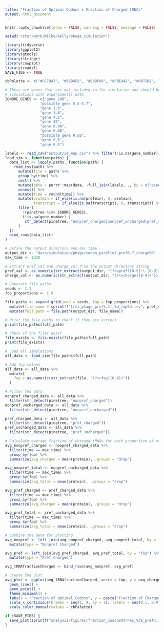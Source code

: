 ```yaml
---
title: "Fraction of Optimal Codons x Fraction of Charged tRNAs"
output: html_document
---
```


```r
knitr::opts_chunk$set(echo = FALSE, warning = FALSE, message = FALSE)

setwd("/stor/work/Wilke/kelly/phage_simulation")

library(tidyverse)
library(ggplot2)
library(gtools)
library(stringr)
library(cowplot)
library(readxl)
SAVE_FIGS <- TRUE

cbPalette <- c("#CC79A7", "#56B4E9", "#E69F00", "#F0E442", "#0072B2", "#D55E00", "#009E73", "#999999")

# These are genes that are not included in the simulation and should be removed before comparing
# simulations with experimental data
IGNORE_GENES <- c("gene 10B",
                "possible gene 5.5-5.7",
                "gene 1.5",
                "gene 1.6",
                "gene 4.1",
                "gene 4B",
                "gene 0.6A",
                "gene 0.6B",
                "possible gene 0.6B",
                "gene 0.5",
                "gene 0.4")
```

```r
labels <- read_csv("output/id_map.csv") %>% filter(!is.na(gene_number))
load_sim <- function(paths) {
  data_list <- lapply(paths, function(path) {
    read_tsv(path) %>%
      mutate(file = path) %>%
      group_by(time) %>%
      nest() %>%
      mutate(data = purrr::map(data, ~full_join(labels, ., by = c("pinetree" = "species")))) %>%
      unnest() %>%
      mutate(time = round(time)) %>%
      mutate(protein = if_else(is.na(protein), 0, protein),
             transcript = if_else(is.na(transcript), 0, transcript)) %>%
      filter(
        !(pinetree %in% IGNORE_GENES),
        (!is.na(gene_number) | 
         str_detect(pinetree, "nonpref_charged|nonpref_uncharged|pref_charged|pref_uncharged"))
      )
  })
  bind_rows(data_list)
}

# Define the output directory and max time
output_dir <- "data/simulation/phage/codon_parallel_pref0.7_charge50"
max_time <- 1020

# Extract pref_val and charge_val from the output directory string
pref_val <- as.numeric(str_extract(output_dir, "(?<=pref)[0-9]\\.[0-9]"))
charge_val <- as.numeric(str_extract(output_dir, "(?<=charge)[0-9]+"))

# Generate file paths
seeds <- 1:3
fop_proportions <- 1:9

file_paths <- expand.grid(seed = seeds, fop = fop_proportions) %>%
  mutate(file_name = sprintf("trna_phage_pref%.1f_%d_fop%d.tsv", pref_val, seed, fop)) %>%
  mutate(full_path = file.path(output_dir, file_name))

# Print the file paths to check if they are correct
print(file_paths$full_path)

# Check if the files exist
file_exists <- file.exists(file_paths$full_path)
print(file_exists)

# Load all simulations
all_data <- load_sim(file_paths$full_path)

# Add fop column
all_data <- all_data %>%
  mutate(
    fop = as.numeric(str_extract(file, "(?<=fop)[0-9]+"))
  )

# Filter the data 
nonpref_charged_data <- all_data %>%
  filter(str_detect(pinetree, "nonpref_charged"))
nonpref_uncharged_data <- all_data %>%
  filter(str_detect(pinetree, "nonpref_uncharged"))

pref_charged_data <- all_data %>%
  filter(str_detect(pinetree, "pref_charged"))
pref_uncharged_data <- all_data %>%
  filter(str_detect(pinetree, "pref_uncharged"))

# Calculate average fraction of charged tRNAs for each proportion at max time
avg_nonpref_charged <- nonpref_charged_data %>%
  filter(time == max_time) %>%
  group_by(fop) %>%
  summarize(avg_charged = mean(protein), .groups = "drop")

avg_nonpref_total <- nonpref_uncharged_data %>%
  filter(time == max_time) %>%
  group_by(fop) %>%
  summarize(avg_total = mean(protein), .groups = "drop")

avg_pref_charged <- pref_charged_data %>%
  filter(time == max_time) %>%
  group_by(fop) %>%
  summarize(avg_charged = mean(protein), .groups = "drop")

avg_pref_total <- pref_uncharged_data %>%
  filter(time == max_time) %>%
  group_by(fop) %>%
  summarize(avg_total = mean(protein), .groups = "drop")

# Combine the data for plotting
avg_nonpref <- left_join(avg_nonpref_charged, avg_nonpref_total, by = "fop") %>%
  mutate(type = "Nonpref Charged")

avg_pref <- left_join(avg_pref_charged, avg_pref_total, by = "fop") %>%
  mutate(type = "Pref Charged")

avg_tRNAfractionCharged <- bind_rows(avg_nonpref, avg_pref)

# Create the plot
avg_plot <- ggplot(avg_tRNAfractionCharged, aes(x = fop, y = avg_charged / (avg_charged + avg_total), color = type)) +
  geom_line() +
  geom_point() +
  theme_minimal() +
  labs(x = "Fraction of Optimal Codons", y = paste("Fraction of Charged tRNAs at", max_time, "s"), title = paste("Fraction of Charged tRNAs at", max_time, "s for Fractions of Optimal Codons   [ tRNA pref proportion:", pref_val, "& charge rate:", charge_val,"]")) +
  scale_x_continuous(breaks = seq(1, 9, by = 1), labels = seq(0.1, 0.9, by = 0.1)) +
  scale_color_manual(values = cbPalette)

if (SAVE_FIGS) {
  save_plot(sprintf("analysis/figures/fraction_codonsXtrnas_%ds_pref%.1f_charge%d.pdf", max_time, pref_val, charge_val), avg_plot, base_width = 12, base_height = 12)
}
```